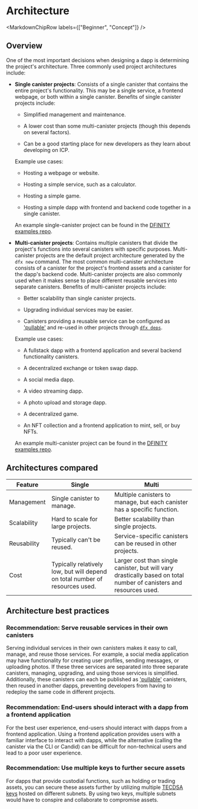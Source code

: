 
# Architecture 

<MarkdownChipRow labels={["Beginner", "Concept"]} />

## Overview 

One of the most important decisions when designing a dapp is determining the project's architecture. Three commonly used project architectures include:

- **Single canister projects**: Consists of a single canister that contains the entire project's functionality. This may be a single service, a frontend webpage, or both within a single canister. Benefits of single canister projects include:

    - Simplified management and maintenance.

    - A lower cost than some multi-canister projects (though this depends on several factors). 

    - Can be a good starting place for new developers as they learn about developing on ICP. 

    Example use cases:

    - Hosting a webpage or website.

    - Hosting a simple service, such as a calculator.

    - Hosting a simple game.

    - Hosting a simple dapp with frontend and backend code together in a single canister. 

    An example single-canister project can be found in the [DFINITY examples repo](https://github.com/dfinity/examples/tree/master/motoko/calc).

- **Multi-canister projects**: Contains multiple canisters that divide the project's functions into several canisters with specific purposes. Multi-canister projects are the default project architecture generated by the `dfx new` command. The most common multi-canister architecture consists of a canister for the project's frontend assets and a canister for the dapp's backend code. Multi-canister projects are also commonly used when it makes sense to place different reusable services into separate canisters. Benefits of multi-canister projects include:

    - Better scalability than single canister projects.
    
    - Upgrading individual services may be easier. 

    - Canisters providing a reusable service can be configured as ['pullable'](/docs/current/developer-docs/setup/pulling-canister-dependencies) and re-used in other projects through [`dfx deps`](/docs/current/developer-docs/developer-tools/cli-tools/cli-reference/dfx-deps). 

    Example use cases:

    - A fullstack dapp with a frontend application and several backend functionality canisters.

    - A decentralized exchange or token swap dapp.

    - A social media dapp. 

    - A video streaming dapp.

    - A photo upload and storage dapp.

    - A decentralized game.

    - An NFT collection and a frontend application to mint, sell, or buy NFTs. 

    An example multi-canister project can be found in the [DFINITY examples repo](https://github.com/dfinity/examples/tree/master/motoko/ic-pos).

## Architectures compared 

| Feature | Single | Multi | 
|---------|--------|-------|
| Management | Single canister to manage. | Multiple canisters to manage, but each canister has a specific function. |
| Scalability | Hard to scale for large projects. | Better scalability than single projects. | 
| Reusability | Typically can't be reused. | Service-specific canisters can be reused in other projects. | 
| Cost | Typically relatively low, but will depend on total number of resources used. | Larger cost than single canister, but will vary drastically based on total number of canisters and resources used. | 

## Architecture best practices

### Recommendation: Serve reusable services in their own canisters 

Serving individual services in their own canisters makes it easy to call, manage, and reuse those services. For example, a social media application may have functionality for creating user profiles, sending messages, or uploading photos. If these three services are separated into three separate canisters, managing, upgrading, and using those services is simplified. Additionally, these canisters can each be published as ['pullable'](/docs/current/developer-docs/setup/pulling-canister-dependencies) canisters, then reused in another dapps, preventing developers from having to redeploy the same code in different projects.

### Recommendation: End-users should interact with a dapp from a frontend application

For the best user experience, end-users should interact with dapps from a frontend application. Using a frontend application provides users with a familiar interface to interact with dapps, while the alternative (calling the canister via the CLI or Candid) can be difficult for non-technical users and lead to a poor user experience. 

### Recommendation: Use multiple keys to further secure assets

For dapps that provide custodial functions, such as holding or trading assets, you can secure these assets further by utilizing multiple [TECDSA keys](/docs/current/developer-docs/integrations/t-ecdsa/index) hosted on different subnets. By using two keys, multiple subnets would have to conspire and collaborate to compromise assets.
